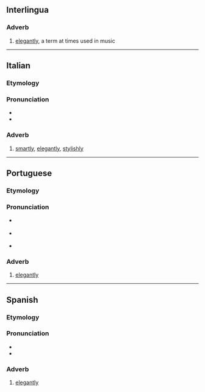 ==Interlingua==

===Adverb===
{{head|ia|adverb}}

# [[elegantly]], a term at times used in music

----

==Italian==

===Etymology===
{{suffix|it|elegante|mente}}

===Pronunciation===
* {{IPA|/eleɡanteˈmente/|lang=it}}
* {{rhymes|ente|lang=it}}

===Adverb===
{{it-adv}}

# [[smartly]], [[elegantly]], [[stylishly]]

----

==Portuguese==

===Etymology===
{{pt-etym-mente|elegante}}

===Pronunciation===
* {{a|BR}} {{IPA|/eleˌɡɐ̃t͡ʃiˈmẽt͡ʃi/|lang=pt}}
* {{a|PT}} {{IPA|/ilɨˌɣɐ̃tɨˈmẽtɨ/|lang=pt}}
* {{hyphenation|e|le|gan|te|men|te|lang=pt}}

===Adverb===
{{pt-adv}}

# [[elegantly]]

----

==Spanish==

===Etymology===
{{suffix|es|elegante|mente}}

===Pronunciation===
* {{es-IPA|elegánteménte}}
* {{hyphenation|e|le|gan|te|men|te|lang=es}}

===Adverb===
{{es-adv}}

# [[elegantly]]